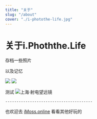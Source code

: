 ```yaml
---
title: "关于"
slug: "/about"
cover: "./i-photothe-life.jpg"
---
```


# 关于i.Phoththe.Life

存档一些照片

以及记忆

![](https://images.unsplash.com/photo-1556740758-90de374c12ad)
![](./i-photothe-life.jpg)

测试
![上海·射电望远镜](https://photo.bolebook.com/i-photothe-life.jpg)



    ---------------------------------------


也欢迎去 [iMoss.online](https://imoss.online "iMoss.online") 看看其他好玩的


